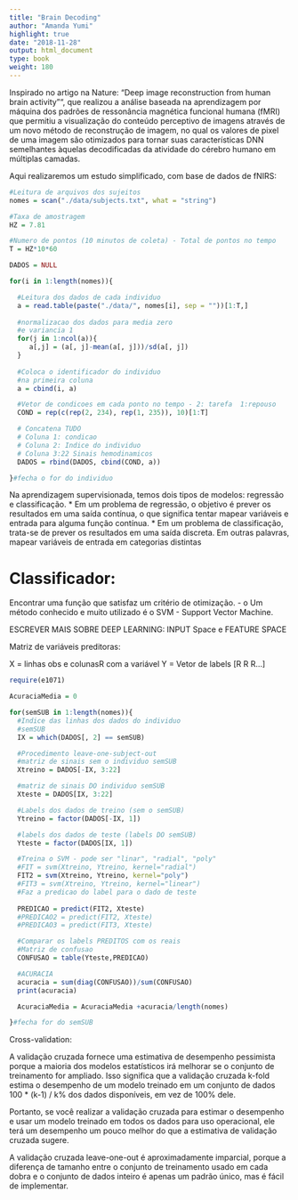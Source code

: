 ```yaml
---
title: "Brain Decoding"
author: "Amanda Yumi"
highlight: true
date: "2018-11-28"
output: html_document
type: book
weight: 180
---
```


Inspirado no artigo na Nature: "Deep image reconstruction from human brain activity"", que realizou a análise baseada na aprendizagem por máquina dos padrões de ressonância magnética funcional humana (fMRI) que permitiu a visualização do conteúdo perceptivo de imagens através de um novo método de reconstrução de imagem, no qual os valores de pixel de uma imagem são otimizados para tornar suas características DNN semelhantes àquelas decodificadas da atividade do cérebro humano em múltiplas camadas. 

Aqui realizaremos um estudo simplificado, com base de dados de fNIRS:

```r
#Leitura de arquivos dos sujeitos
nomes = scan("./data/subjects.txt", what = "string")

#Taxa de amostragem
HZ = 7.81

#Numero de pontos (10 minutos de coleta) - Total de pontos no tempo
T = HZ*10*60

DADOS = NULL

for(i in 1:length(nomes)){

  #Leitura dos dados de cada individuo
  a = read.table(paste("./data/", nomes[i], sep = ""))[1:T,]
  
  #normalizacao dos dados para media zero
  #e variancia 1
  for(j in 1:ncol(a)){
     a[,j] = (a[, j]-mean(a[, j]))/sd(a[, j])
  } 
  
  #Coloca o identificador do individuo
  #na primeira coluna
  a = cbind(i, a)

  #Vetor de condicoes em cada ponto no tempo - 2: tarefa  1:repouso
  COND = rep(c(rep(2, 234), rep(1, 235)), 10)[1:T]

  # Concatena TUDO
  # Coluna 1: condicao
  # Coluna 2: Indice do individuo
  # Coluna 3:22 Sinais hemodinamicos 
  DADOS = rbind(DADOS, cbind(COND, a))

}#fecha o for do individuo

```

Na aprendizagem supervisionada, temos dois tipos de modelos: regressão e classificação. 
* Em um problema de regressão, o objetivo é prever os resultados em uma saída contínua, o que significa tentar mapear variáveis e entrada para alguma função contínua. 
* Em um problema de classificação, trata-se de prever os resultados em uma saída discreta. Em outras palavras, mapear variáveis de entrada em categorias distintas


# Classificador:

Encontrar uma função que satisfaz um critério de otimização.  - o
Um método conhecido e muito utilizado é o SVM - Support Vector Machine.

ESCREVER MAIS SOBRE DEEP LEARNING: INPUT Space e FEATURE SPACE


Matriz de variáveis preditoras:

X = linhas obs e colunasR com a variável
Y = Vetor de labels [R R R...]



```r
require(e1071)

AcuraciaMedia = 0

for(semSUB in 1:length(nomes)){
  #Indice das linhas dos dados do individuo
  #semSUB
  IX = which(DADOS[, 2] == semSUB)

  #Procedimento leave-one-subject-out
  #matriz de sinais sem o individuo semSUB
  Xtreino = DADOS[-IX, 3:22]

  #matriz de sinais DO individuo semSUB
  Xteste = DADOS[IX, 3:22]

  #Labels dos dados de treino (sem o semSUB)
  Ytreino = factor(DADOS[-IX, 1])

  #labels dos dados de teste (labels DO semSUB)
  Yteste = factor(DADOS[IX, 1])

  #Treina o SVM - pode ser "linar", "radial", "poly"
  #FIT = svm(Xtreino, Ytreino, kernel="radial")
  FIT2 = svm(Xtreino, Ytreino, kernel="poly")
  #FIT3 = svm(Xtreino, Ytreino, kernel="linear")
  #Faz a predicao do label para o dado de teste
  
  PREDICAO = predict(FIT2, Xteste)
  #PREDICAO2 = predict(FIT2, Xteste)
  #PREDICAO3 = predict(FIT3, Xteste)

  #Comparar os labels PREDITOS com os reais
  #Matriz de confusao
  CONFUSAO = table(Yteste,PREDICAO)

  #ACURACIA
  acuracia = sum(diag(CONFUSAO))/sum(CONFUSAO)
  print(acuracia)

  AcuraciaMedia = AcuraciaMedia +acuracia/length(nomes)

}#fecha for do semSUB

```

Cross-validation:

A validação cruzada fornece uma estimativa de desempenho pessimista porque a maioria dos modelos estatísticos irá melhorar se o conjunto de treinamento for ampliado. Isso significa que a validação cruzada k-fold estima o desempenho de um modelo treinado em um conjunto de dados 100 * (k-1) / k% dos dados disponíveis, em vez de 100% dele. 

Portanto, se você realizar a validação cruzada para estimar o desempenho e usar um modelo treinado em todos os dados para uso operacional, ele terá um desempenho um pouco melhor do que a estimativa de validação cruzada sugere. 

A validação cruzada leave-one-out é aproximadamente imparcial, porque a diferença de tamanho entre o conjunto de treinamento usado em cada dobra e o conjunto de dados inteiro é apenas um padrão único, mas é fácil de implementar.

